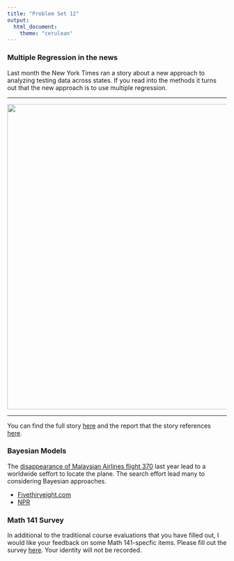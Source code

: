 ```yaml
---
title: "Problem Set 12"
output:
  html_document:
    theme: "cerulean"
---
```


### Multiple Regression in the news

Last month the New York Times ran a story about a new approach to analyzing
testing data across states. If you read into the methods it turns out that the
new approach is to use multiple regression.

* * *

<img src="../figs/nyt-upshot.png" width="700px" />

* * *

You can find the full story [here](http://www.nytimes.com/2015/10/27/upshot/surprise-florida-and-texas-excel-in-math-and-reading-scores.html?_r=0) 
and the report that the story references
[here](http://www.urban.org/research/publication/breaking-curve-promises-and-pitfalls-using-naep-data-assess-state-role-student-achievement/view/full_report).

### Bayesian Models

The [disappearance of Malaysian Airlines flight 370](https://en.wikipedia.org/wiki/Malaysia_Airlines_Flight_370) last year lead to a worldwide seffort to locate the plane. The search effort lead many to considering Bayesian
approaches.

- [Fivethiryeight.com](http://fivethirtyeight.com/features/how-statisticians-could-help-find-flight-370/)
- [NPR](http://www.npr.org/sections/thetwo-way/2014/03/25/294390476/can-a-250-year-old-mathematical-theorem-find-a-missing-plane)


### Math 141 Survey
In additional to the traditional course evaluations that you have filled out,
I would like your feedback on some Math 141-specfic items. Please fill out
the survey [here](https://docs.google.com/a/reed.edu/forms/d/126pjrIfhbTOU5v30TJu78EfMDVdVrCgcU0EV62NMDh0/viewform). Your identity will not be recorded.